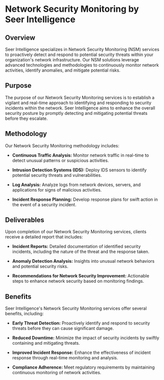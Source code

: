 # Network Security Monitoring by Seer Intelligence

## Overview

Seer Intelligence specializes in Network Security Monitoring (NSM) services to proactively detect and respond to potential security threats within your organization's network infrastructure. Our NSM solutions leverage advanced technologies and methodologies to continuously monitor network activities, identify anomalies, and mitigate potential risks.

## Purpose

The purpose of our Network Security Monitoring services is to establish a vigilant and real-time approach to identifying and responding to security incidents within the network. Seer Intelligence aims to enhance the overall security posture by promptly detecting and mitigating potential threats before they escalate.

## Methodology

Our Network Security Monitoring methodology includes:

- **Continuous Traffic Analysis:** Monitor network traffic in real-time to detect unusual patterns or suspicious activities.

- **Intrusion Detection Systems (IDS):** Deploy IDS sensors to identify potential security threats and vulnerabilities.

- **Log Analysis:** Analyze logs from network devices, servers, and applications for signs of malicious activities.

- **Incident Response Planning:** Develop response plans for swift action in the event of a security incident.

## Deliverables

Upon completion of our Network Security Monitoring services, clients receive a detailed report that includes:

- **Incident Reports:** Detailed documentation of identified security incidents, including the nature of the threat and the response taken.

- **Anomaly Detection Analysis:** Insights into unusual network behaviors and potential security risks.

- **Recommendations for Network Security Improvement:** Actionable steps to enhance network security based on monitoring findings.

## Benefits

Seer Intelligence's Network Security Monitoring services offer several benefits, including:

- **Early Threat Detection:** Proactively identify and respond to security threats before they can cause significant damage.

- **Reduced Downtime:** Minimize the impact of security incidents by swiftly containing and mitigating threats.

- **Improved Incident Response:** Enhance the effectiveness of incident response through real-time monitoring and analysis.

- **Compliance Adherence:** Meet regulatory requirements by maintaining continuous monitoring of network activities.

